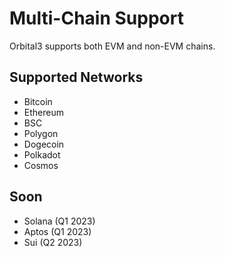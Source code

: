 # Multi-Chain Support

Orbital3 supports both EVM and non-EVM chains.

## Supported Networks
- Bitcoin
- Ethereum
- BSC
- Polygon
- Dogecoin
- Polkadot
- Cosmos

## Soon
- Solana (Q1 2023)
- Aptos (Q1 2023)
- Sui (Q2 2023)